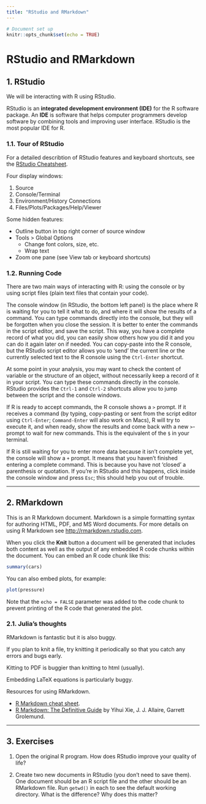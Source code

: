 ```yaml
---
title: "RStudio and RMarkdown"
---
```


```r
# Document set up
knitr::opts_chunk$set(echo = TRUE)
```

# RStudio and RMarkdown 

## 1. RStudio 

We will be interacting with R using RStudio. 

RStudio is an **integrated development environment (IDE)** for the R software package. An **IDE** is software that helps computer programmers develop software by combining tools and improving user interface. RStudio is the most popular IDE for R. 

### 1.1. Tour of RStudio 

For a detailed describtion of RStudio features and keyboard shortcuts, see the [RStudio Cheatsheet](https://github.com/rstudio/cheatsheets/blob/master/rstudio-ide.pdf).

Four display windows:  

1. Source
2. Console/Terminal 
3. Environment/History Connections
4. Files/Plots/Packages/Help/Viewer

Some hidden features:

- Outline button in top right corner of source window 
- Tools > Global Options
  - Change font colors, size, etc. 
  - Wrap text 
- Zoom one pane (see View tab or keyboard shortcuts)


### 1.2. Running Code

There are two main ways of interacting with R: using the console or by using script files (plain text files that contain your code).

The console window (in RStudio, the bottom left panel) is the place where R is waiting for you to tell it what to do, and where it will show the results of a command.  You can type commands directly into the console, but they will be forgotten when you close the session. It is better to enter the commands in the script editor, and save the script. This way, you have a complete record of what you did, you can easily show others how you did it and you can do it again later on if needed. You can copy-paste into the R console, but the RStudio script editor allows you to 'send' the current line or the currently selected text to the R console using the `Ctrl-Enter` shortcut.

At some point in your analysis, you may want to check the content of variable or the structure of an object, without necessarily keep a record of it in your script. You can type these commands directly in the console. RStudio provides the `Ctrl-1` and `Ctrl-2` shortcuts allow you to jump between the script and the console windows.

If R is ready to accept commands, the R console shows a `>` prompt. If it receives a command (by typing, copy-pasting or sent from the script editor using `Ctrl-Enter`; `Command-Enter` will also work on Macs), R will try to execute it, and when ready, show the results and come back with a new `>`-prompt to wait for new commands. This is the equivalent of the `$` in your terminal. 

If R is still waiting for you to enter more data because it isn't complete yet, the console will show a `+` prompt. It means that you haven't finished entering a complete command. This is because you have not 'closed' a parenthesis or quotation. If you're in RStudio and this happens, click inside the console window and press `Esc`; this should help you out of trouble.


**********************************************************

## 2. RMarkdown 

This is an R Markdown document. Markdown is a simple formatting syntax for authoring HTML, PDF, and MS Word documents. For more details on using R Markdown see <http://rmarkdown.rstudio.com>.

When you click the **Knit** button a document will be generated that includes both content as well as the output of any embedded R code chunks within the document. You can embed an R code chunk like this:

```r
summary(cars)
```

You can also embed plots, for example:

```r
plot(pressure)
```

Note that the `echo = FALSE` parameter was added to the code chunk to prevent printing of the R code that generated the plot.

### 2.1. Julia's thoughts

RMarkdown is fantastic but it is also buggy. 

If you plan to knit a file, try knitting it periodically so that you catch any errors and bugs early.

Kitting to PDF is buggier than knitting to html (usually). 

Embedding LaTeX equations is particularly buggy. 

Resources for using RMarkdown. 

- [R Markdown cheat sheet](https://github.com/rstudio/cheatsheets/blob/master/rmarkdown-2.0.pdf).
- [R Markdown: The Definitive Guide](https://bookdown.org/yihui/rmarkdown/) by Yihui Xie, J. J. Allaire, Garrett Grolemund.


**********************************************************

## 3. Exercises

1. Open the original R program. How does RStudio improve your quality of life?  

2. Create two new documents in RStudio (you don't need to save them). One document should be an R script file and the other should be an RMarkdown file. Run `getwd()` in each to see the default working directory. What is the difference? Why does this matter? 












